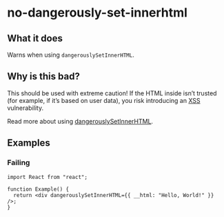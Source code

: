 # no-dangerously-set-innerhtml

## What it does

Warns when using `dangerouslySetInnerHTML`.

## Why is this bad?

This should be used with extreme caution! If the HTML inside isn’t trusted (for example, if it’s based on user data), you risk introducing an [XSS](https://en.wikipedia.org/wiki/Cross-site_scripting) vulnerability.

Read more about using [dangerouslySetInnerHTML](https://react.dev/reference/react-dom/components/common#dangerously-setting-the-inner-html).

## Examples

### Failing

```tsx
import React from "react";

function Example() {
  return <div dangerouslySetInnerHTML={{ __html: "Hello, World!" }} />;
}
```
